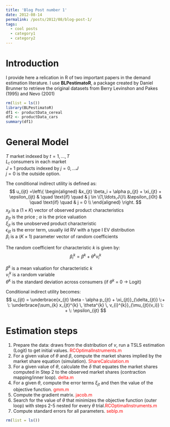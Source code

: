 ```yaml
---
title: 'Blog Post number 1'
date: 2012-08-14
permalink: /posts/2012/08/blog-post-1/
tags:
  - cool posts
  - category1
  - category2
---
```

# Introduction

I provide here a relication in R of two important papers in the demand estimation literature. I use **BLPestimatoR**, a package created by Daniel Brunner to retrieve the original datasets from Berry Levinshon and Pakes (1995) and Nevo (2001)
```r
rm(list = ls())
library(BLPestimatoR)
df1 <- productData_cereal
df2 <- productData_cars
summary(df1)
```

# General Model  

$T$ market indexed by $t = 1, \ldots , T$ \
$L_t$ consumers in each market \
$J+1$ products indexed by $j = 0, \ldots J$ \
$j=0$ is the outside option.

The conditional indirect utility is defined as:
$$
  u_{ijt} =\left\{
      \begin{aligned}
        &x_{jt} \beta_i + \alpha p_{jt} + \xi_{jt} + \epsilon_{ijt} & \quad \text{if} \quad & j \in \{1,\ldots,J\}\\
        &\epsilon_{i0t} & \quad \text{if} \quad & j = 0 \\
      \end{aligned}
    \right.
$$
 $x_{jt}$ is a $(1 \times K)$ vector of observed product characteristics \
$p_{jt}$ is the price ; $\alpha$ is the price valuation \
$\xi_{jt}$ is the unobserved product characteristic \
$\epsilon_{ijt}$ is the error term, usually iid RV with a type I EV distribution \
$\beta_i$ is a $(K\times 1)$ parameter vector of random coefficients \

The random coefficient for characteristic $k$ is given by:
$$
\beta_{i}^{k} = \beta^{k} + \theta^{k} v_{i}^{k}
$$

$\beta^{k}$ is a mean valuation for characteristic $k$ \
$v_{i}^{k}$ is a random variable \
$\theta^k$ is the standard deviation across consumers (if $\theta^k$ = 0 $\rightarrow$ Logit) \

Conditional indirect utility becomes:
$$
u_{ijt} = \underbrace{x_{jt} \beta - \alpha p_{jt} + \xi_{jt}}_{\delta_{jt}} \:+ \: \underbrace{\sum_{k} x_{jt}^{k} \, \theta^{k} \, v_{i}^{k}}_{\mu_{jt}(v_i)} \: + \: \epsilon_{ijt}
$$

# Estimation steps   

1. Prepare the data: draws from the distribution of $v$, run a TSLS estimation (Logit) to get initial values. <span style="color:red">RCOptimalInstruments.m</span> \
2. For a given value of $\theta$ and $\beta$, compute the market shares implied by the market share equation (simulation). <span style="color:red">ShareCalculation.m</span> \
3. For a given value of $\theta$, calculate the $\delta$ that equates the market shares computed in Step 2 to the observed market shares (contraction mapping/inner loop). <span style="color:red">delta.m</span> \
4. For a given $\theta$, compute the error terms $\xi_{jt}$ and then the value of the objective function. <span style="color:red">gmm.m</span> \
5. Compute the gradient matrix. <span style="color:red">jacob.m</span> \
6. Search for the value of $\theta$ that minimizes the objective function (outer loop) with steps 2-5 nested for every $\theta$ trial.<span style="color:red">RCOptimalInstruments.m</span> \
7. Compute standard errors for all parameters. <span style="color:red">seblp.m</span>
```r
rm(list = ls())


```

